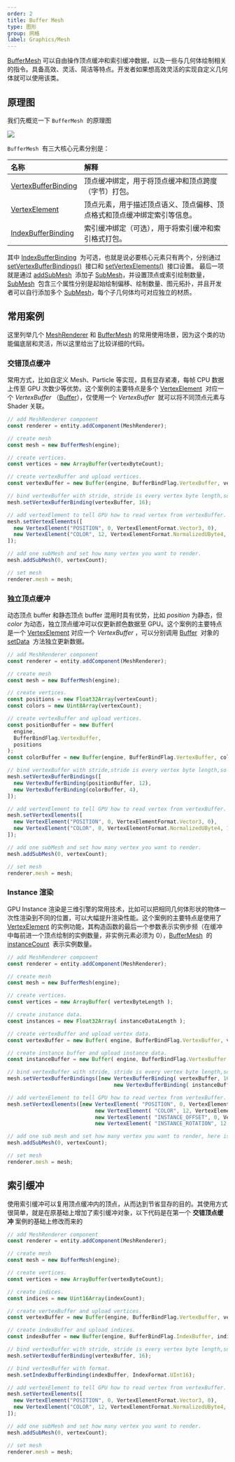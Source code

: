 ```yaml
---
order: 2
title: Buffer Mesh
type: 图形
group: 网格
label: Graphics/Mesh
---
```


[BufferMesh](/apis/core/#BufferMesh) 可以自由操作顶点缓冲和索引缓冲数据，以及一些与几何体绘制相关的指令。具备高效、灵活、简洁等特点。开发者如果想高效灵活的实现自定义几何体就可以使用该类。

## 原理图

我们先概览一下 `BufferMesh`  的原理图

<Image src="https://gw.alipayobjects.com/mdn/rms_7c464e/afts/img/A*piB3Q4501loAAAAAAAAAAAAAARQnAQ" />

`BufferMesh`  有三大核心元素分别是：

| 名称                                                  | 解释                                                                     |
| :---------------------------------------------------- | :----------------------------------------------------------------------- |
| [VertexBufferBinding](/apis/core/#VertexBufferBinding) | 顶点缓冲绑定，用于将顶点缓冲和顶点跨度（字节）打包。                     |
| [VertexElement](/apis/core/#VertexElement)             | 顶点元素，用于描述顶点语义、顶点偏移、顶点格式和顶点缓冲绑定索引等信息。 |
| [IndexBufferBinding](/apis/core/#IndexBufferBinding)   | 索引缓冲绑定（可选），用于将索引缓冲和索引格式打包。                     |

其中 [IndexBufferBinding](/apis/core/#IndexBufferBinding)  为可选，也就是说必要核心元素只有两个，分别通过 [setVertexBufferBindings()](/apis/core/#BufferMesh-setVertexBufferBindings)  接口和 [setVertexElements()](/apis/core/#BufferMesh-setVertexElements)  接口设置。 最后一项就是通过 [addSubMesh](/apis/core/#BufferMesh-addSubMesh)  添加子 [SubMesh](/apis/core/#SubMesh)，并设置顶点或索引绘制数量， [SubMesh](/apis/core/#SubMesh)  包含三个属性分别是起始绘制偏移、绘制数量、图元拓扑，并且开发者可以自行添加多个 [SubMesh](/apis/core/#SubMesh)，每个子几何体均可对应独立的材质。

## 常用案例

这里列举几个 [MeshRenderer](/apis/core/#MeshRenderer) 和 [BufferMesh](/apis/core/#BufferMesh) 的常用使用场景，因为这个类的功能偏底层和灵活，所以这里给出了比较详细的代码。

### 交错顶点缓冲

常用方式，比如自定义 Mesh、Particle 等实现，具有显存紧凑，每帧 CPU 数据上传至 GPU 次数少等优势。这个案例的主要特点是多个 [VertexElement](/apis/core/#VertexElement)  对应一个 *VertexBuffer* （[Buffer](/apis/core/#Buffer)），仅使用一个 *VertexBuffer*  就可以将不同顶点元素与 Shader 关联。

```typescript
// add MeshRenderer component
const renderer = entity.addComponent(MeshRenderer);

// create mesh
const mesh = new BufferMesh(engine);

// create vertices.
const vertices = new ArrayBuffer(vertexByteCount);

// create vertexBuffer and upload vertices.
const vertexBuffer = new Buffer(engine, BufferBindFlag.VertexBuffer, vertices);

// bind vertexBuffer with stride, stride is every vertex byte length,so the value is 16.
mesh.setVertexBufferBinding(vertexBuffer, 16);

// add vertexElement to tell GPU how to read vertex from vertexBuffer.
mesh.setVertexElements([
  new VertexElement("POSITION", 0, VertexElementFormat.Vector3, 0),
  new VertexElement("COLOR", 12, VertexElementFormat.NormalizedUByte4, 0),
]);

// add one subMesh and set how many vertex you want to render.
mesh.addSubMesh(0, vertexCount);

// set mesh
renderer.mesh = mesh;
```

### 独立顶点缓冲

动态顶点 buffer 和静态顶点 buffer 混用时具有优势，比如 _position_ 为静态，但 _color_ 为动态，独立顶点缓冲可以仅更新颜色数据至 GPU。这个案例的主要特点是一个 [VertexElement](/apis/core/#VertexElement) 对应一个 _VertexBuffer_ ，可以分别调用 [Buffer](/apis/core/#Buffer)  对象的 [setData](/apis/core/#Buffer-setData)  方法独立更新数据。

```typescript
// add MeshRenderer component
const renderer = entity.addComponent(MeshRenderer);

// create mesh
const mesh = new BufferMesh(engine);

// create vertices.
const positions = new Float32Array(vertexCount);
const colors = new Uint8Array(vertexCount);

// create vertexBuffer and upload vertices.
const positionBuffer = new Buffer(
  engine,
  BufferBindFlag.VertexBuffer,
  positions
);
const colorBuffer = new Buffer(engine, BufferBindFlag.VertexBuffer, colors);

// bind vertexBuffer with stride,stride is every vertex byte length,so the value is 12.
mesh.setVertexBufferBindings([
  new VertexBufferBinding(positionBuffer, 12),
  new VertexBufferBinding(colorBuffer, 4),
]);

// add vertexElement to tell GPU how to read vertex from vertexBuffer.
mesh.setVertexElements([
  new VertexElement("POSITION", 0, VertexElementFormat.Vector3, 0),
  new VertexElement("COLOR", 0, VertexElementFormat.NormalizedUByte4, 1),
]);

// add one subMesh and set how many vertex you want to render.
mesh.addSubMesh(0, vertexCount);

// set mesh
renderer.mesh = mesh;
```

### Instance 渲染

GPU Instance 渲染是三维引擎的常用技术，比如可以把相同几何体形状的物体一次性渲染到不同的位置，可以大幅提升渲染性能。这个案例的主要特点是使用了 [VertexElement](/apis/core/#VertexElement) 的实例功能，其构造函数的最后一个参数表示实例步频（在缓冲中每前进一个顶点绘制的实例数量，非实例元素必须为 0），[BufferMesh](/apis/core/#BufferMesh)  的 [instanceCount](/apis/core/#BufferMesh-instanceCount)  表示实例数量。

```typescript
// add MeshRenderer component
const renderer = entity.addComponent(MeshRenderer);

// create mesh
const mesh = new BufferMesh(engine);

// create vertices.
const vertices = new ArrayBuffer( vertexByteLength );

// create instance data.
const instances = new Float32Array( instanceDataLength );

// create vertexBuffer and upload vertex data.
const vertexBuffer = new Buffer( engine, BufferBindFlag.VertexBuffer, vertices );

// create instance buffer and upload instance data.
const instanceBuffer = new Buffer( engine, BufferBindFlag.VertexBuffer, instances );

// bind vertexBuffer with stride, stride is every vertex byte length,so the value is 16.
mesh.setVertexBufferBindings([new VertexBufferBinding( vertexBuffer, 16 ),
                                  new VertexBufferBinding( instanceBuffer, 12 )]);

// add vertexElement to tell GPU how to read vertex from vertexBuffer.
mesh.setVertexElements([new VertexElement( "POSITION", 0, VertexElementFormat.Vector3, 0 ),
                            new VertexElement( "COLOR", 12, VertexElementFormat.NormalizedUByte4, 0 ),
                            new VertexElement( "INSTANCE_OFFSET", 0, VertexElementFormat.Vector3, 1 , 1 ),
                            new VertexElement( "INSTANCE_ROTATION", 12, VertexElementFormat.Vector3, 1 , 1 )]]);

// add one sub mesh and set how many vertex you want to render, here is full vertexCount.
mesh.addSubMesh(0, vertexCount);

// set mesh
renderer.mesh = mesh;
```

## 索引缓冲

使用索引缓冲可以复用顶点缓冲内的顶点，从而达到节省显存的目的。其使用方式很简单，就是在原基础上增加了索引缓冲对象，以下代码是在第一个 **交错顶点缓冲** 案例的基础上修改而来的

```typescript
// add MeshRenderer component
const renderer = entity.addComponent(MeshRenderer);

// create mesh
const mesh = new BufferMesh(engine);

// create vertices.
const vertices = new ArrayBuffer(vertexByteCount);

// create indices.
const indices = new Uint16Array(indexCount);

// create vertexBuffer and upload vertices.
const vertexBuffer = new Buffer(engine, BufferBindFlag.VertexBuffer, vertices);

// create indexBuffer and upload indices.
const indexBuffer = new Buffer(engine, BufferBindFlag.IndexBuffer, indices);

// bind vertexBuffer with stride, stride is every vertex byte length,so the value is 16.
mesh.setVertexBufferBinding(vertexBuffer, 16);

// bind vertexBuffer with format.
mesh.setIndexBufferBinding(indexBuffer, IndexFormat.UInt16);

// add vertexElement to tell GPU how to read vertex from vertexBuffer.
mesh.setVertexElements([
  new VertexElement("POSITION", 0, VertexElementFormat.Vector3, 0),
  new VertexElement("COLOR", 12, VertexElementFormat.NormalizedUByte4, 0),
]);

// add one subMesh and set how many vertex you want to render.
mesh.addSubMesh(0, vertexCount);

// set mesh
renderer.mesh = mesh;
```

